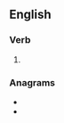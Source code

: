 ==English==

===Verb===
{{head|en|verb form}}

# {{en-third-person singular of|carve}}

===Anagrams===
* {{l|en|cavers}}
* {{l|en|craves}}